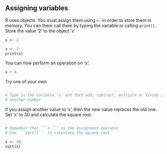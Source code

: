## Assigning variables

R uses objects. You must assign them using ```<-``` in order to store them in 
memory. You can them call them by typing the variable or calling ```print()```. 
Store the value '2' to the object 'x'


```r
x <- 2
```

```r
x <- 2
print(x)
```

You can now perform an operation on 'x'.

```r
x + 4
```

Try one of your own

```r

```

```r
# Type in the variable 'x' and then add, subtract, multiple or divide it by 
# another number
```

If you assign another value to 'x', then the new value replaces the old one. 
Set 'x' to 30 and calculate the square root. 

```r

```

```r
# Remember that ```<-``` is the assignment operator  
# Use ```sqrt()``` to calculate the square root
```



```r
x <- 30
sqrt(x)
```
